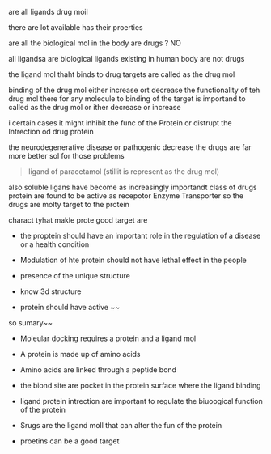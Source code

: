 

<BlogTitle title="Protein Ligand Intrection 🍟"/>

 are all ligands drug moil

 there are lot available has their proerties

 are all the biological mol in the body are drugs ? NO

all ligandsa are biological ligands existing in human body are not drugs


the ligand mol thaht binds to drug targets are called as the drug mol

binding of the drug mol either increase ort decrease the functionality of teh drug mol
there for any molecule to binding of the target is importand to called as the drug mol
or ither decrease or increase

i certain cases it might inhibit the func of the Protein or distrupt the Intrection od drug protein

the neurodegenerative disease or pathogenic decrease the drugs are far more better sol for those problems

> ligand of paracetamol (stillit is represent as the drug mol)

also soluble ligans have become as increasingly importandt class of drugs 
protein are found to be active as recepotor Enzyme Transporter 
so the drugs are molty target to the protein

charact tyhat makle prote good target
are 

* the proptein should have an important role in the regulation of a disease or a health condition
* Modulation of hte protein should not have lethal effect in the people 
* presence of the unique structure

* know 3d structure
* protein should have active ~~



so sumary~~

* Moleular docking requires a protein and a ligand mol
* A protein is made up of amino acids
* Amino acids are linked through a peptide bond
* the biond site are pocket in the protein surface where the ligand binding
* ligand protein intrection are important to regulate the biuoogical function of the protein
* Srugs are the ligand moll that can  alter the fun of the protein

* proetins can be a good target


